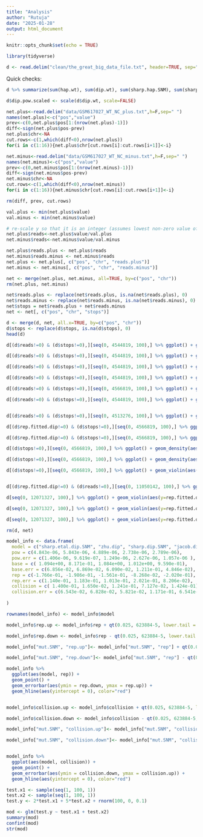 ---
title: "Analysis"
author: "Rutuja"
date: "2025-01-28"
output: html_document
---

```{r setup, include=FALSE}
knitr::opts_chunk$set(echo = TRUE)
```

```{r}
library(tidyverse)
```


```{r}
d <- read.delim("clean/the_great_big_data_file.txt", header=TRUE, sep=" ")
```

Quick checks:  

```{r}
d %>% summarize(sum(hap.wt), sum(dip.wt), sum(sharp.hap.SNM), sum(sharp.dip.SNM), sum(sharp.hap.INDEL), sum(sharp.dip.INDEL), sum(zhu.dip), sum(rep.fitted.hap), sum(rep.fitted.dip), sum(rep.sign.hap), sum(rep.sign.dip), sum(reads), sum(tr.sign), sum(coding), sum(annotated), sum(features), sum(usefulish), sum(collision.hap), sum(collision.dip))
```



```{r}
d$dip.pow.scaled <- scale(d$dip.wt, scale=FALSE)

net.plus<-read.delim("data/GSM617027_WT_NC_plus.txt",h=F,sep=" ")
names(net.plus)<-c("pos","value")
prev<-c(0,net.plus$pos[1:(nrow(net.plus)-1)])
diff<-sign(net.plus$pos-prev)
net.plus$chr<-NA
cut.rows<-c(1,which(diff<0),nrow(net.plus))
for(i in c(1:16)){net.plus$chr[cut.rows[i]:cut.rows[i+1]]<-i}

net.minus<-read.delim("data/GSM617027_WT_NC_minus.txt",h=F,sep=" ")
names(net.minus)<-c("pos","value")
prev<-c(0,net.minus$pos[1:(nrow(net.minus)-1)])
diff<-sign(net.minus$pos-prev)
net.minus$chr<-NA
cut.rows<-c(1,which(diff<0),nrow(net.minus))
for(i in c(1:16)){net.minus$chr[cut.rows[i]:cut.rows[i+1]]<-i}

rm(diff, prev, cut.rows)

val.plus <- min(net.plus$value)
val.minus <- min(net.minus$value)

# re-scale y so that it is an integer (assumes lowest non-zero value of y corresponds to 1 read per 10^7 sequences)
net.plus$reads<-net.plus$value/val.plus
net.minus$reads<-net.minus$value/val.minus

net.plus$reads.plus <- net.plus$reads
net.minus$reads.minus <- net.minus$reads
net.plus <- net.plus[, c("pos", "chr", "reads.plus")]
net.minus <- net.minus[, c("pos", "chr", "reads.minus")]

net <- merge(net.plus, net.minus, all=TRUE, by=c("pos", "chr"))
rm(net.plus, net.minus)

net$reads.plus <- replace(net$reads.plus, is.na(net$reads.plus), 0)
net$reads.minus <- replace(net$reads.minus, is.na(net$reads.minus), 0)
net$stops = net$reads.plus + net$reads.minus
net <- net[, c("pos", "chr", "stops")]

d <- merge(d, net, all.x=TRUE, by=c("pos", "chr"))
d$stops <- replace(d$stops, is.na(d$stops), 0)
head(d)
```


```{r}
d[(d$reads!=0) & (d$stops!=0),][seq(0, 4544819, 100),] %>% ggplot() + geom_point(aes(x=stops, y=reads, color=base.type)) + scale_x_log10() + scale_y_log10()

d[(d$reads!=0) & (d$stops!=0),][seq(0, 4544819, 100),] %>% ggplot() + geom_point(aes(x=stops, y=reads, color=base.type)) + facet_grid(vars(coding)) + scale_x_log10() + scale_y_log10()

d[(d$reads!=0) & (d$stops!=0),][seq(0, 4544819, 100),] %>% ggplot() + geom_density(aes(x=reads)) + facet_grid(vars(coding)) + scale_x_log10() 

d[(d$reads!=0) & (d$stops!=0),][seq(0, 4544819, 100),] %>% ggplot() + geom_density(aes(x=stops)) + facet_grid(vars(coding)) + scale_x_log10() 

d[(d$reads!=0) & (d$stops!=0),][seq(0, 4566819, 100),] %>% ggplot() + geom_density(aes(x=rep.fitted.dip)) + facet_grid(vars(coding)) + scale_x_log10() 

d[(d$reads!=0) & (d$stops!=0),][seq(0, 4544819, 100),] %>% ggplot() + geom_density(aes(x=reads), color='blue') + geom_density(aes(x=stops), color='red') + facet_grid(vars(coding)) + scale_x_log10() 


d[(d$reads!=0) & (d$stops!=0),][seq(0, 4513276, 100),] %>% ggplot() + geom_point(aes(y=stops/reads, x=stops, color=base.type)) + scale_x_log10() + scale_y_log10()

d[(d$rep.fitted.dip!=0) & (d$stops!=0),][seq(0, 4566819, 100),] %>% ggplot() + geom_point(aes(x=stops, y=rep.fitted.dip, color=base.type)) + scale_x_log10() 

d[(d$rep.fitted.dip!=0) & (d$stops!=0),][seq(0, 4566819, 100),] %>% ggplot() + geom_point(aes(x=stops, y=rep.fitted.dip, color=base.type)) + scale_x_log10() 

d[(d$stops!=0),][seq(0, 4566819, 100),] %>% ggplot() + geom_density(aes(x=stops)) + facet_grid(vars(collision.dip)) + scale_x_log10() 

d[(d$stops!=0),][seq(0, 4566819, 100),] %>% ggplot() + geom_density(aes(x=stops)) + facet_grid(vars(base.type)) + scale_x_log10() 

d[(d$stops!=0),][seq(0, 4566819, 100),] %>% ggplot() + geom_violin(aes(y=stops, x=base.type, fill=base.type)) + scale_y_log10() 


d[(d$rep.fitted.dip!=0) & (d$reads!=0),][seq(0, 11050142, 100),] %>% ggplot() + geom_point(aes(y=reads, x=rep.fitted.dip, color=base.type)) + scale_y_log10()

d[seq(0, 12071327, 100),] %>% ggplot() + geom_violin(aes(y=rep.fitted.dip, x=base.type, fill=base.type)) 

d[seq(0, 12071327, 100),] %>% ggplot() + geom_violin(aes(y=rep.fitted.dip, x=coding, fill=coding)) 

d[seq(0, 12071327, 100),] %>% ggplot() + geom_violin(aes(y=rep.fitted.dip, x=collision.dip, fill=collision.dip)) 
```

```{r}
rm(d, net)
```



```{r}
model_info <- data.frame(
  model = c("sharp.etal.dip.SNM", "zhu.dip", "sharp.dip.SNM", "jacob.dip.SNM", "mut.SNM"),
  pow = c(4.843e-06, 5.843e-06, 4.889e-06, 2.738e-06, 2.789e-06),
  pow.err = c(1.406e-06, 9.619e-07, 1.249e-06, 2.627e-06, 1.057e-06 ),
  base = c( 1.094e+00, 8.171e-01, 1.084e+00, 1.012e+00, 9.590e-01),
  base.err = c(6.856e-02, 6.869e-02, 6.090e-02, 1.211e-01, 4.846e-02),
  rep = c(-1.766e-01, -1.986e-01, -1.561e-01, -8.268e-02, -2.020e-01),
  rep.err = c(1.140e-01, 1.183e-01, 1.013e-01, 2.021e-01, 8.206e-02),
  collision = c( 1.400e-01, 1.650e-02, 1.241e-01, 7.127e-02, 1.424e-01),
  collision.err = c(6.543e-02, 6.828e-02, 5.821e-02, 1.171e-01, 6.541e-02)
  
)

rownames(model_info) <- model_info$model

model_info$rep.up <- model_info$rep + qt(0.025, 623884-5, lower.tail = FALSE)*model_info$rep.err

model_info$rep.down <- model_info$rep - qt(0.025, 623884-5, lower.tail = FALSE)*model_info$rep.err

model_info["mut.SNM", "rep.up"]<- model_info["mut.SNM", "rep"] + qt(0.025, 3*623884-5, lower.tail = FALSE)*model_info["mut.SNM", "rep.err"]

model_info["mut.SNM", "rep.down"]<- model_info["mut.SNM", "rep"] - qt(0.025, 3*623884-5, lower.tail = FALSE)*model_info["mut.SNM", "rep.err"]

model_info %>% 
  ggplot(aes(model, rep)) + 
  geom_point() +
  geom_errorbar(aes(ymin = rep.down, ymax = rep.up)) + 
  geom_hline(aes(yintercept = 0), color="red")


model_info$collision.up <- model_info$collision + qt(0.025, 623884-5, lower.tail = FALSE)*model_info$collision.err

model_info$collision.down <- model_info$collision - qt(0.025, 623884-5, lower.tail = FALSE)*model_info$collision.err

model_info["mut.SNM", "collision.up"]<- model_info["mut.SNM", "collision"] + qt(0.025, 3*623884-5, lower.tail = FALSE)*model_info["mut.SNM", "collision.err"]

model_info["mut.SNM", "collision.down"]<- model_info["mut.SNM", "collision"] - qt(0.025, 3*623884-5, lower.tail = FALSE)*model_info["mut.SNM", "collision.err"]


model_info %>% 
  ggplot(aes(model, collision)) + 
  geom_point() +
  geom_errorbar(aes(ymin = collision.down, ymax = collision.up)) + 
  geom_hline(aes(yintercept = 0), color="red")
```

```{r}
test.x1 <- sample(seq(1, 100, 1))
test.x2 <- sample(seq(1, 100, 1))
test.y <- 2*test.x1 + 5*test.x2 + rnorm(100, 0, 0.1)

mod <- glm(test.y ~ test.x1 + test.x2)
summary(mod)
confint(mod)
str(mod)
```




